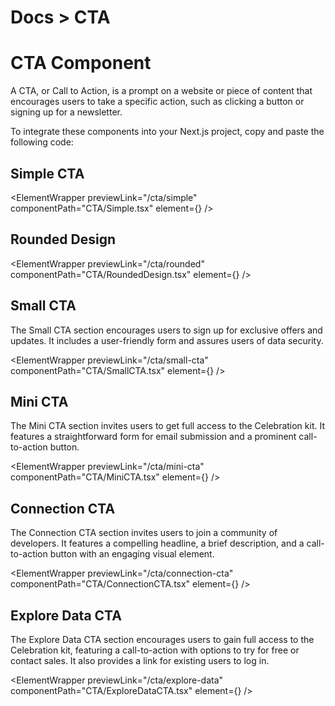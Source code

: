 
<h1 className="text-gray-800 dark:text-gray-200  text-[14px] mt-3 ">
  <span className="text-gray-500 ">Docs ></span> CTA
</h1>

# CTA Component

A CTA, or Call to Action, is a prompt on a website or piece of content that encourages users to take a specific action, such as clicking a button or signing up for a newsletter.

To integrate these components into your Next.js project, copy and paste the following code:

## Simple CTA

<ElementWrapper
  previewLink="/cta/simple"
  componentPath="CTA/Simple.tsx"
  element={<Simple />}
/>

## Rounded Design

<ElementWrapper
  previewLink="/cta/rounded"
  componentPath="CTA/RoundedDesign.tsx"
  element={<RoundedDesign />}
/>

## Small CTA

The Small CTA section encourages users to sign up for exclusive offers and updates. It includes a user-friendly form and assures users of data security.

<ElementWrapper
  previewLink="/cta/small-cta"
  componentPath="CTA/SmallCTA.tsx"
  element={<SmallCTA />}
/>

## Mini CTA

The Mini CTA section invites users to get full access to the Celebration kit. It features a straightforward form for email submission and a prominent call-to-action button.

<ElementWrapper
  previewLink="/cta/mini-cta"
  componentPath="CTA/MiniCTA.tsx"
  element={<MiniCTA />}
/>

## Connection CTA

The Connection CTA section invites users to join a community of developers. It features a compelling headline, a brief description, and a call-to-action button with an engaging visual element.

<ElementWrapper
  previewLink="/cta/connection-cta"
  componentPath="CTA/ConnectionCTA.tsx"
  element={<ConnectionCTA />}
/>

## Explore Data CTA

The Explore Data CTA section encourages users to gain full access to the Celebration kit, featuring a call-to-action with options to try for free or contact sales. It also provides a link for existing users to log in.

<ElementWrapper
  previewLink="/cta/explore-data"
  componentPath="CTA/ExploreDataCTA.tsx"
  element={<ExploreDataCTA />}
/>
